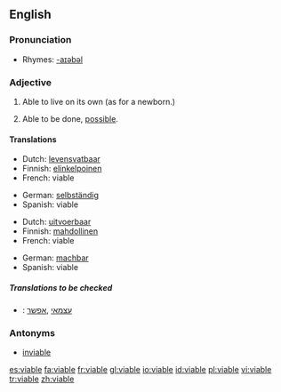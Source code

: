 ==English==

===Pronunciation===
*Rhymes: [[Rhymes:English:-aɪəbəl|-aɪəbəl]]

===Adjective===
{{en-adj}}

# {{archaic}} Able to live on its own (as for a newborn.)
# Able to be done, [[possible]].

====Translations====
{{trans-top|able to live on its own}}
*Dutch: [[levensvatbaar]]
*Finnish: [[elinkelpoinen]]
*French: viable
{{trans-mid}}
*German: [[selbständig]]
*Spanish: viable
{{trans-bottom}}

{{trans-top|possible}}
*Dutch: [[uitvoerbaar]]
*Finnish: [[mahdollinen]]
*French: viable
{{trans-mid}}
*German: [[machbar]]
*Spanish: viable
{{trans-bottom}}

=====Translations to be checked=====
{{checktrans}}
*{{ttbc|Hebrew}}: [[עצמאי]] ,[[אפשר]]

===Antonyms===
*[[inviable]]

[[es:viable]]
[[fa:viable]]
[[fr:viable]]
[[gl:viable]]
[[io:viable]]
[[id:viable]]
[[pl:viable]]
[[vi:viable]]
[[tr:viable]]
[[zh:viable]]